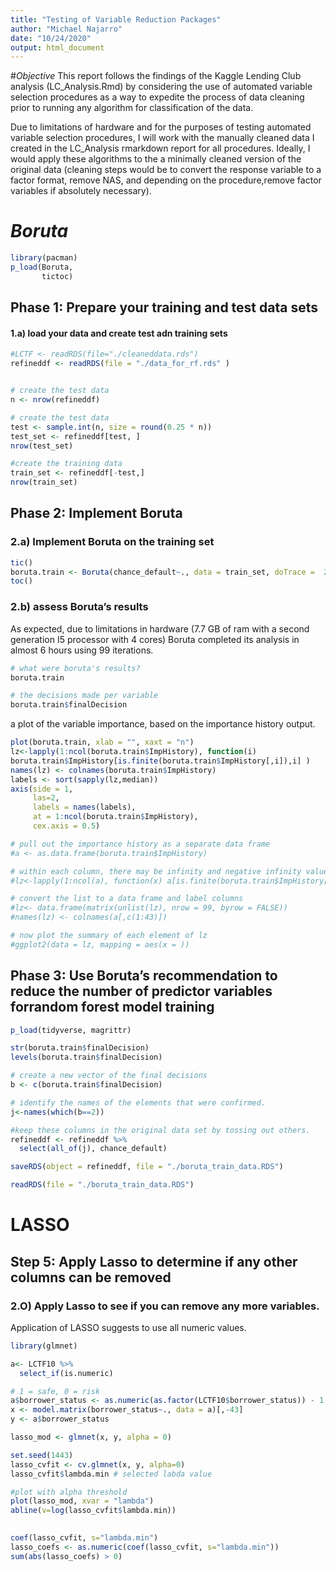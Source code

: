 ```yaml
---
title: "Testing of Variable Reduction Packages"
author: "Michael Najarro"
date: "10/24/2020"
output: html_document
---
```


#*Objective*
This report follows the findings of the Kaggle Lending Club analysis (LC_Analysis.Rmd) by considering the use of automated variable selection procedures as a way to expedite the process of data cleaning prior to running any algorithm for classification of the data.

Due to limitations of hardware and for the purposes of testing automated variable selection procedures, I will work with the manually cleaned data I created in the LC_Analysis rmarkdown report for all procedures. Ideally, I would apply these algorithms to the a minimally cleaned version of the original data (cleaning steps would be to convert the response variable to a factor format, remove NAS, and depending on the procedure,remove factor variables if absolutely necessary).



# *Boruta*

```r
library(pacman)
p_load(Boruta,
       tictoc)
```

## **Phase 1: Prepare your training and test data sets**


#### 1.a) load your data and create test adn training sets

```r
#LCTF <- readRDS(file="./cleaneddata.rds")
refineddf <- readRDS(file = "./data_for_rf.rds" )


# create the test data
n <- nrow(refineddf)

# create the test data
test <- sample.int(n, size = round(0.25 * n))
test_set <- refineddf[test, ]
nrow(test_set)

#create the training data
train_set <- refineddf[-test,]
nrow(train_set)
```


## **Phase 2: Implement Boruta**

### 2.a) Implement Boruta on the training set

```r
tic()
boruta.train <- Boruta(chance_default~., data = train_set, doTrace =  2)
toc()
```


### 2.b) assess Boruta's results

As expected, due to limitations in hardware (7.7 GB of ram with a second generation I5 processor with 4 cores) Boruta completed its analysis in almost 6 hours using 99 iterations.

```r
# what were boruta's results?
boruta.train

# the decisions made per variable
boruta.train$finalDecision
```


a plot of the variable importance, based on the importance history output.


```r
plot(boruta.train, xlab = "", xaxt = "n")
lz<-lapply(1:ncol(boruta.train$ImpHistory), function(i)
boruta.train$ImpHistory[is.finite(boruta.train$ImpHistory[,i]),i] )
names(lz) <- colnames(boruta.train$ImpHistory)
labels <- sort(sapply(lz,median))
axis(side = 1,
     las=2,
     labels = names(labels),
     at = 1:ncol(boruta.train$ImpHistory),
     cex.axis = 0.5)
```


```r
# pull out the importance history as a separate data frame
#a <- as.data.frame(boruta.train$ImpHistory)

# within each column, there may be infinity and negative infinity values. So you have to go through each column and pull out the numeric values.
#lz<-lapply(1:ncol(a), function(x) a[is.finite(boruta.train$ImpHistory[,x]),x] )

# convert the list to a data frame and label columns
#lz<- data.frame(matrix(unlist(lz), nrow = 99, byrow = FALSE))
#names(lz) <- colnames(a[,c(1:43)])

# now plot the summary of each element of lz
#ggplot2(data = lz, mapping = aes(x = ))

```



## **Phase 3: Use Boruta's recommendation to reduce the number of predictor variables forrandom forest model training**

```r
p_load(tidyverse, magrittr)

str(boruta.train$finalDecision)
levels(boruta.train$finalDecision)

# create a new vector of the final decisions
b <- c(boruta.train$finalDecision)

# identify the names of the elements that were confirmed.
j<-names(which(b==2))

#keep these columns in the original data set by tossing out others.
refineddf <- refineddf %>%
  select(all_of(j), chance_default)

saveRDS(object = refineddf, file = "./boruta_train_data.RDS")
```


```r
readRDS(file = "./boruta_train_data.RDS")

```



# LASSO

## **Step 5: Apply Lasso to determine if any other columns can be removed**

### 2.O) Apply Lasso to see if you can remove any more variables.

Application of LASSO suggests to use all numeric values.

```r
library(glmnet)

a<- LCTF10 %>%
  select_if(is.numeric)

# 1 = safe, 0 = risk
a$borrower_status <- as.numeric(as.factor(LCTF10$borrower_status)) - 1
x <- model.matrix(borrower_status~., data = a)[,-43]
y <- a$borrower_status

lasso_mod <- glmnet(x, y, alpha = 0)

set.seed(1443)
lasso_cvfit <- cv.glmnet(x, y, alpha=0)
lasso_cvfit$lambda.min # selected labda value

#plot with alpha threshold
plot(lasso_mod, xvar = "lambda")
abline(v=log(lasso_cvfit$lambda.min))

 
coef(lasso_cvfit, s="lambda.min")
lasso_coefs <- as.numeric(coef(lasso_cvfit, s="lambda.min"))
sum(abs(lasso_coefs) > 0)
```

